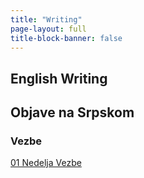 ```yaml
---
title: "Writing"
page-layout: full
title-block-banner: false
---
```


## English Writing

## Objave na Srpskom

### Vezbe

[01 Nedelja Vezbe](../talks/posts/sr/01_nedelja_vezbe/index.html)
